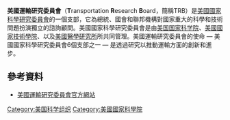 {{Multiple issues|
{{Expand language|1=en|time=2020-10-07T01:43:45+00:00}}
{{Primarysources|time=2020-10-07T01:43:45+00:00}}
{{Onesource|time=2020-10-07T01:44:08+00:00}}
}}
'''美國運輸研究委員會'''（'''T'''ransportation '''R'''esearch '''B'''oard，簡稱TRB）是[[美國國家科學研究委員會|美國國家科學研究委員會]]的一個支部，它為總統、國會和聯邦機構對國家重大的科學和技術問題扮演獨立的諮詢顧問。美國國家科學研究委員會是由[[美国国家科学院|美国国家科学院]]、[[美國國家技術學院|美國國家技術學院]]、以及[[美國醫學研究所|美國醫學研究所]]所共同管理。美國運輸研究委員會的使命 — 美國國家科學研究委員會6個支部之一 — 是透過研究以推動運輸方面的創新和進步。

== 參考資料 ==
*[http://www.trb.org 美國運輸研究委員會官方網站]


[[Category:美国科学组织|Category:美国科学组织]]
[[Category:美國國家科學院|Category:美國國家科學院]]